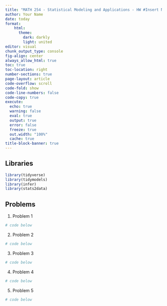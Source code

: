 ```yaml
---
title: "MATH 254 - Statistical Modeling and Applications - HW #Insert Number"
author: Your Name
date: today
format: 
    html:
      theme: 
        dark: darkly
        light: united
editor: visual
chunk_output_type: console
fig-align: center
always_allow_html: true
toc: true
toc-location: right
number-sections: true
page-layout: article
code-overflow: scroll
code-fold: show
code-line-numbers: false
code-copy: true
execute:
  echo: true
  warning: false
  eval: true
  output: true
  error: false
  freeze: true
  out.width: "100%"
  cache: true
title-block-banner: true
---
```


## Libraries

```r
library(tidyverse)
library(tidymodels)
library(infer)
library(stats2data)
```



## Problems 

1. Problem 1

```r
# code below

```

2. Problem 2

```r
# code below

```

3. Problem 3

```r
# code below

```

4. Problem 4

```r
# code below

```

5. Problem 5

```r
# code below

```

